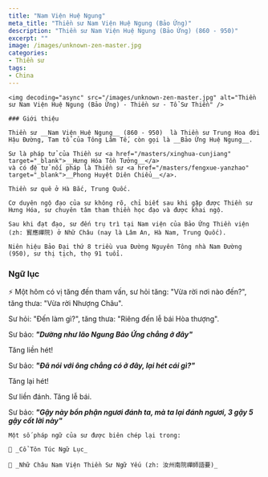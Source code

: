 ```yaml
---
title: "Nam Viện Huệ Ngung"
meta_title: "Thiền sư Nam Viện Huệ Ngung (Bảo Ứng)"
description: "Thiền sư Nam Viện Huệ Ngung (Bảo Ứng) (860 - 950)"
excerpt: ""
image: /images/unknown-zen-master.jpg
categories:
- Thiền sư
tags:
- China
---
```


<div className="grid xl:grid-cols-8 lg:grid-cols-8 md:grid-cols-2 sm:grid-cols-2 xs:grid-cols-1 gap-8 bg-body dark:bg-darkmode-body">

  <div className="lg:col-span-3 md:col-span-1">

    <img decoding="async" src="/images/unknown-zen-master.jpg" alt="Thiền sư Nam Viện Huệ Ngung (Bảo Ứng) - Thiền sư - Tổ Sư Thiền" />

    ### Giới thiệu

    Thiền sư __Nam Viện Huệ Ngung__ (860 - 950)  là Thiền sư Trung Hoa đời Hậu Đường, Tam tổ của Tông Lâm Tế, còn gọi là __Bảo Ứng Huệ Ngung__.

    Sư là pháp tử của Thiền sư <a href="/masters/xinghua-cunjiang" target="_blank">__Hưng Hóa Tồn Tưởng__</a>
    và có đệ tử nối pháp là Thiền sư <a href="/masters/fengxue-yanzhao" target="_blank">__Phong Huyệt Diên Chiểu__</a>.

    Thiền sư quê ở Hà Bắc, Trung Quốc.

    Cơ duyên ngộ đạo của sư không rõ, chỉ biết sau khi gặp được Thiền sư Hưng Hóa, sư chuyên tâm tham thiền học đạo và được khai ngộ.

    Sau khi đạt đạo, sư đến trụ trì tại Nam viện của Bảo Ứng Thiền viện (zh: 寳應禪院) ở Nhữ Châu (nay là Lâm An, Hà Nam, Trung Quốc).

    Niên hiệu Bảo Đại thứ 8 triều vua Đường Nguyên Tông nhà Nam Đường (950), sư thị tịch, thọ 91 tuổi.

  </div>

<div className="lg:col-span-5 md:col-span-1">

### Ngữ lục

⚡️ Một hôm có vị tăng đến tham vấn, sư hỏi tăng: "Vừa rời nơi nào đến?", tăng thưa: "Vừa rời Nhượng Châu".

Sư hỏi: "Đến làm gì?", tăng thưa: "Riêng đến lễ bái Hòa thượng".

Sư bảo: **_"Dường như lão Ngung Bảo Ứng chẳng ở đây"_**

Tăng liền hét!

Sư bảo: **_"Đã nói với ông chẳng có ở đây, lại hét cái gì?"_**

Tăng lại hét!

Sư liền đánh. Tăng lễ bái.

Sư bảo: **_"Gậy này bổn phận ngươi đánh ta, mà ta lại đánh ngươi, 3 gậy 5 gậy cốt lời này"_**

    Một số pháp ngữ của sư được biên chép lại trong:

    📖 _Cổ Tôn Túc Ngữ Lục_

    📖 _Nhữ Châu Nam Viện Thiền Sư Ngữ Yếu (zh: 汝州南院禪師語要)_

</div>

</div>
